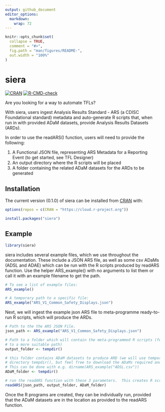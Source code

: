 ```yaml
---
output: github_document
editor_options: 
  markdown: 
    wrap: 72
---
```


<!-- README.md is generated from README.Rmd. Please edit that file -->

```r
knitr::opts_chunk$set(
  collapse = TRUE,
  comment = "#>",
  fig.path = "man/figures/README-",
  out.width = "100%"
)
```

# siera

<!-- badges: start -->

[![CRAN](https://www.r-pkg.org/badges/version/siera)](https://CRAN.R-project.org/package=siera)
[![R-CMD-check](https://github.com/clymbclinical/siera/actions/workflows/R-CMD-check.yaml/badge.svg)](https://github.com/clymbclinical/siera/actions/workflows/R-CMD-check.yaml)
<!-- badges: end -->

Are you looking for a way to automate TFLs?

With siera, users ingest Analysis Results Standard - ARS (a CDISC
Foundational standard) metadata and auto-generate R scripts that, when
run in with provided ADaM datasets, provide Analysis Results Datasets
(ARDs).

In order to use the readARS() function, users will need to provide the
following:

1.  A Functional JSON file, representing ARS Metadata for a Reporting
    Event (to get started, see TFL Designer)
2.  An output directory where the R scripts will be placed
3.  A folder containing the related ADaM datasets for the ARDs to be
    generated

## Installation

The current version (0.1.0) of siera can be installed from 
[CRAN](https://CRAN.R-project.org/package=siera) with:
```r
options(repos = c(CRAN = "https://cloud.r-project.org"))
```


```r
install.packages("siera")
```

## Example

```r
library(siera)
```

siera includes several example files, which we use throughout the documentation.
These include a JSON ARS file, as well as some csv ADaMs (ADSL and ADAE) which can 
be run with the R scripts produced by readARS function.
Use the helper ARS_example() with no arguments to list them or call it with an 
example filename to get the path.

```r
# To see a list of example files:
ARS_example()

# A temporary path to a specific file:
ARS_example("ARS_V1_Common_Safety_Displays.json")
```
Next, we will ingest the example json ARS file to meta-programme ready-to-run R scripts, 
which will produce the ARDs. 
```r
# Path to the the ARS JSON File. 
json_path <- ARS_example("ARS_V1_Common_Safety_Displays.json")

# Path to a folder which will contain the meta-programmed R scripts (feel free to update 
# to a more suitable path)
output_folder <- tempdir()

# this folder contains ADaM datasets to produce ARD (we will use temporary 
# directory tempdir(), but feel free to download the ADaMs required and use the location they are stored in.
# This can be done with e.g. dirname(ARS_example("ADSL.csv"))
ADaM_folder <- tempdir()

# run the readARS function with these 3 parameters.  This creates R scripts (1 for each output in output_folder)
readARS(json_path, output_folder, ADaM_folder)
```

Once the R programs are created, they can be individually run, provided
that the ADaM datasets are in the location as provided to the readARS
function. 
